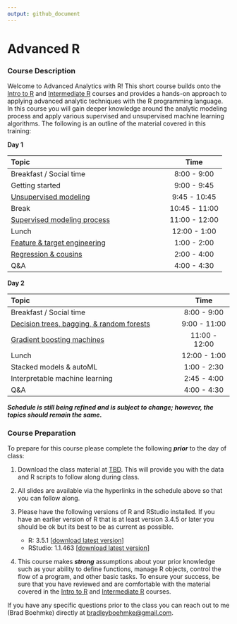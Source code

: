 ```yaml
---
output: github_document
---
```



# Advanced R

### Course Description

Welcome to Advanced Analytics with R\! This short course builds onto the [Intro to R](https://github.com/uc-r/Intro-R) 
and [Intermediate R](https://github.com/uc-r/Intermediate-R) courses and provides 
a hands-on approach to applying advanced analytic techniques with the R programming language. In this course you will gain deeper knowledge around the analytic modeling process and apply various supervised and unsupervised machine learning algorithms. The
following is an outline of the material covered in this training:

**Day 1**

| Topic                                 |     Time      |
| :------------------------------------ | :-----------: |
| Breakfast / Social time               |  8:00 - 9:00  |
| Getting started                       |  9:00 - 9:45  |
| [Unsupervised modeling](https://uc-r.github.io/Advanced-R/02-unsupervised-learning.html) |  9:45 - 10:45 |
| Break                                 | 10:45 - 11:00 |
| [Supervised modeling process](https://uc-r.github.io/Advanced-R/03-supervised-modeling-process.html)           | 11:00 - 12:00 |
| Lunch                                 | 12:00 - 1:00  |
| [Feature & target engineering](https://uc-r.github.io/Advanced-R/04-engineering.html) |  1:00 - 2:00  |
| [Regression & cousins](https://uc-r.github.io/Advanced-R/05-regression.html) |  2:00 - 4:00  |
| Q\&A                                  |  4:00 - 4:30  |

**Day 2**

| Topic                                      |     Time      |
| :----------------------------------------- | :-----------: |
| Breakfast / Social time                    |  8:00 - 9:00  |
| [Decision trees, bagging, & random forests](https://uc-r.github.io/Advanced-R/06-random-forest.html)  |  9:00 - 11:00 |
| [Gradient boosting machines](https://uc-r.github.io/Advanced-R/07-gbms.html)  | 11:00 - 12:00 |
| Lunch                                      | 12:00 - 1:00  |
| Stacked models & autoML                    |  1:00 - 2:30  |
| Interpretable machine learning             |  2:45 - 4:00  |
| Q\&A                                       |  4:00 - 4:30  |

___Schedule is still being refined and is subject to change; however, the topics should remain the same.___

### Course Preparation

To prepare for this course please complete the following ***prior*** to
the day of class:

1.  Download the class material at [TBD]().
    This will provide you with the data and R scripts to follow along
    during class.

2.  All slides are available via the hyperlinks in the schedule above so
    that you can follow along.

3.  Please have the following versions of R and RStudio installed. If
    you have an earlier version of R that is at least version 3.4.5 or
    later you should be ok but its best to be as current as possible.
    
      - R: 3.5.1 \[[download latest
        version](https://cran.r-project.org/)\]
      - RStudio: 1.1.463 \[[download latest
        version](https://www.rstudio.com/products/rstudio/download/#download)\]
        
4. This course makes ___strong___ assumptions about your prior knowledge such as
   your ability to define functions, manage R objects, control the flow of a program, 
   and other basic tasks. To ensure your success, be sure that you have reviewed 
   and are comfortable with the material covered in the [Intro to R](https://github.com/uc-r/Intro-R) 
   and [Intermediate R](https://github.com/uc-r/Intermediate-R) courses. 
   
If you have any specific questions prior to the class you can reach out to me 
(Brad Boehmke) directly at [bradleyboehmke@gmail.com](mailto:bradleyboehmke@gmail.com).